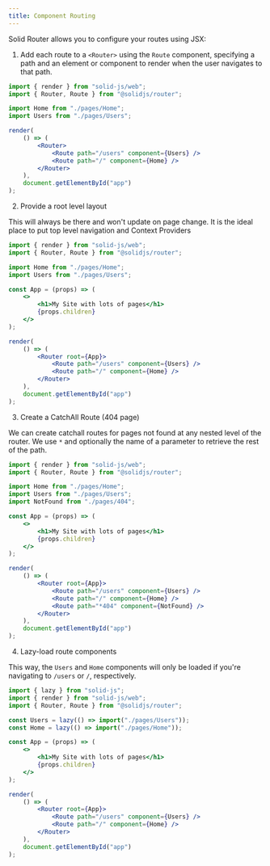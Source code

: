 ```yaml
---
title: Component Routing
---
```


Solid Router allows you to configure your routes using JSX:

1. Add each route to a `<Router>` using the `Route` component, specifying a path and an element or component to render when the user navigates to that path.

```jsx
import { render } from "solid-js/web";
import { Router, Route } from "@solidjs/router";

import Home from "./pages/Home";
import Users from "./pages/Users";

render(
	() => (
		<Router>
			<Route path="/users" component={Users} />
			<Route path="/" component={Home} />
		</Router>
	),
	document.getElementById("app")
);
```

2. Provide a root level layout

This will always be there and won't update on page change. It is the ideal place to put top level navigation and Context Providers

```jsx
import { render } from "solid-js/web";
import { Router, Route } from "@solidjs/router";

import Home from "./pages/Home";
import Users from "./pages/Users";

const App = (props) => (
	<>
		<h1>My Site with lots of pages</h1>
		{props.children}
	</>
);

render(
	() => (
		<Router root={App}>
			<Route path="/users" component={Users} />
			<Route path="/" component={Home} />
		</Router>
	),
	document.getElementById("app")
);
```

3. Create a CatchAll Route (404 page)

We can create catchall routes for pages not found at any nested level of the router. We use `*` and optionally the name of a parameter to retrieve the rest of the path.

```jsx
import { render } from "solid-js/web";
import { Router, Route } from "@solidjs/router";

import Home from "./pages/Home";
import Users from "./pages/Users";
import NotFound from "./pages/404";

const App = (props) => (
	<>
		<h1>My Site with lots of pages</h1>
		{props.children}
	</>
);

render(
	() => (
		<Router root={App}>
			<Route path="/users" component={Users} />
			<Route path="/" component={Home} />
			<Route path="*404" component={NotFound} />
		</Router>
	),
	document.getElementById("app")
);
```

4. Lazy-load route components

This way, the `Users` and `Home` components will only be loaded if you're navigating to `/users` or `/`, respectively.

```jsx
import { lazy } from "solid-js";
import { render } from "solid-js/web";
import { Router, Route } from "@solidjs/router";

const Users = lazy(() => import("./pages/Users"));
const Home = lazy(() => import("./pages/Home"));

const App = (props) => (
	<>
		<h1>My Site with lots of pages</h1>
		{props.children}
	</>
);

render(
	() => (
		<Router root={App}>
			<Route path="/users" component={Users} />
			<Route path="/" component={Home} />
		</Router>
	),
	document.getElementById("app")
);
```
